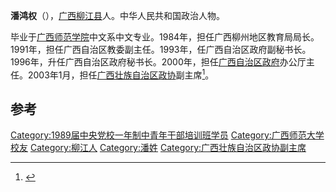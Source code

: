 '''潘鸿权'''（{{bd|1943年|9月||}}），[[广西|广西]][[柳江县|柳江县]]人。中华人民共和国政治人物。

毕业于[[广西师范大学|广西师范学院]]中文系中文专业。1984年，担任广西柳州地区教育局局长。1991年，担任广西自治区教委副主任。1993年，任广西自治区政府副秘书长。1996年，升任广西自治区政府秘书长。2000年，担任[[广西自治区政府|广西自治区政府]]办公厅主任。2003年1月，担任[[广西壮族自治区政协|广西壮族自治区政协]]副主席<ref>{{cite news|title=潘鸿权|url=http://www.gx.xinhuanet.com/gxzw/2006-04/24/content_6831489.htm|accessdate=2015-01-13|newspaper=新华网|deadurl=yes|archiveurl=https://web.archive.org/web/20150924024500/http://www.gx.xinhuanet.com/gxzw/2006-04/24/content_6831489.htm|archivedate=2015-09-24}}</ref>。

==参考==
{{reflist}}
{{中国政治人物小作品}}
[[Category:1989届中央党校一年制中青年干部培训班学员|Category:1989届中央党校一年制中青年干部培训班学员]]
[[Category:广西师范大学校友|Category:广西师范大学校友]]
[[Category:柳江人|Category:柳江人]]
[[Category:潘姓|Category:潘姓]]
[[Category:广西壮族自治区政协副主席|Category:广西壮族自治区政协副主席]]